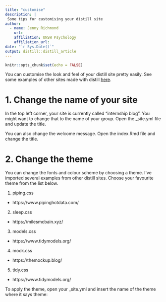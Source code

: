 ```yaml
---
title: "customise"
description: |
 Some tips for customising your distill site
author:
  - name: Jenny Richmond
    url: 
    affiliation: UNSW Psychology
    affiliation_url: 
date: "`r Sys.Date()`"
output: distill::distill_article
---
```


```r
knitr::opts_chunk$set(echo = FALSE)
```

You can customise the look and feel of your distill site pretty easily. See some examples of other sites made with distill [here](https://pkgs.rstudio.com/distill/articles/examples.html). 

# 1. Change the name of your site

In the top left corner, your site is currently called "internship blog". You might want to change that to the name of your group. Open the _site.yml file and update the title. 

You can also change the welcome message. Open the index.Rmd file and change the title. 

# 2. Change the theme

You can change the fonts and colour scheme by choosing a theme. I've imported several examples from other distill sites. Choose your favourite theme from the list below. 

1. piping.css

* https://www.pipinghotdata.com/

2. sleep.css

* https://milesmcbain.xyz/


3. models.css

* https://www.tidymodels.org/


4. mock.css

* https://themockup.blog/

5. tidy.css

* https://www.tidymodels.org/


To apply the theme, open your _site.yml and insert the name of the theme where it says theme: 














